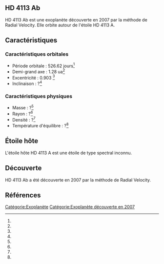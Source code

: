 == HD 4113 Ab ==

{{Infobox Exoplanète
| nom = HD 4113 Ab
| image = 
| légende = 
| étoile = HD 4113 A
| constellation = 
| ascension_droite = 
| déclinaison = 
| distance = ?
| type_spectral = ?
| masse = ?<ref></ref>
| rayon = ?<ref></ref>
| densité = ?<ref></ref>
| gravité = ?<ref></ref>
| température = ?<ref></ref>
| période = 526.62 j<ref></ref>
| demi_grand_axe = 1.28 ua<ref></ref>
| excentricité = 0.903 <ref></ref>
| inclinaison = ?<ref></ref>
| méthode_découverte = Radial Velocity
| date_découverte = 2007
| statut = Confirmée
}}

HD 4113 Ab est une exoplanète découverte en 2007 par la méthode de Radial Velocity. Elle orbite autour de l'étoile HD 4113 A.

== Caractéristiques ==

=== Caractéristiques orbitales ===
* Période orbitale : 526.62 jours<ref></ref>
* Demi-grand axe : 1.28 ua<ref></ref>
* Excentricité : 0.903 <ref></ref>
* Inclinaison : ?<ref></ref>

=== Caractéristiques physiques ===
* Masse : ?<ref></ref>
* Rayon : ?<ref></ref>
* Densité : ?<ref></ref>
* Température d'équilibre : ?<ref></ref>

== Étoile hôte ==

{{Infobox Étoile
| nom = HD 4113 A
| image = 
| légende = 
| constellation = 
| ascension_droite = 
| déclinaison = 
| distance = ?
| type_spectral = ?
| magnitude_absolue = 
| magnitude_apparente = 
| masse = ?<ref></ref>
| rayon = ?<ref></ref>
| température = ?<ref></ref>
| métallicité = ?<ref></ref>
| âge = ?<ref></ref>
}}

L'étoile hôte HD 4113 A est une étoile de type spectral inconnu.

== Découverte ==

HD 4113 Ab a été découverte en 2007 par la méthode de Radial Velocity.

== Références ==
<references />

[[Catégorie:Exoplanète]]
[[Catégorie:Exoplanète découverte en 2007]]
